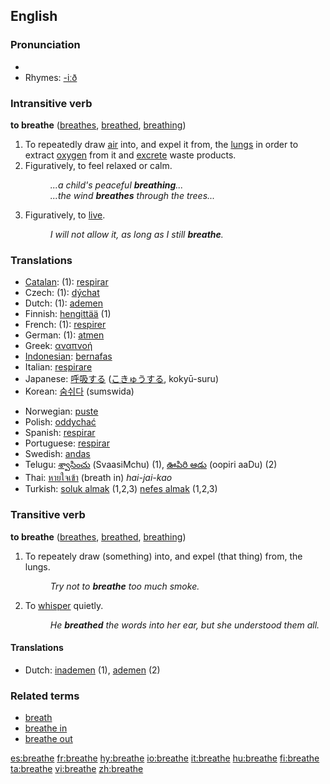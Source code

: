==English==

===Pronunciation===
*{{audio|en-us-breathe.ogg|Audio (US)}}
*Rhymes: [[Rhymes:English:-iːð|-iːð]]

=== Intransitive verb ===
'''to breathe'''  ([[breathes]], [[breathed]], [[breathing]])
# To repeatedly draw [[air]] into, and expel it from, the [[lung]]s in order to extract [[oxygen]] from it and [[excrete]] waste products.
# Figuratively, to feel relaxed or calm.
#:''...a child's peaceful '''breathing'''...''
#:''...the wind '''breathes''' through the trees...''
#Figuratively, to [[live]].
#:''I will not allow it, as long as I still '''breathe'''.''

=== Translations ===
{{top}}
*[[Catalan]]: (1): [[respirar]]
*Czech: (1): [[dýchat]]
*Dutch: (1): [[ademen]]
*Finnish: [[hengittää]] (1)
*French: (1): [[respirer]]
*German: (1): [[atmen]]
*Greek: [[αναπνοή]]
*[[Indonesian]]: [[nafas|bernafas]]
*Italian: [[respirare]]
*Japanese: [[呼吸]]する ([[こきゅう]]する, kokyū-suru)
*Korean: [[숨쉬다]] (sumswida) 
{{mid}}
*Norwegian: [[puste]]
*Polish: [[oddychać]]
*Spanish: [[respirar]]
*Portuguese: [[respirar]]
*Swedish: [[andas]]
*Telugu: [[శ్వాసించు]] (SvaasiMchu) (1), [[ఊపిరి ఆడు]] (oopiri aaDu) (2)
*Thai: [[หายใจเข้า]] (breath in) <i>hai-jai-kao</i>
*Turkish: [[soluk almak]] (1,2,3) [[nefes almak]] (1,2,3)
{{bottom}}

===Transitive verb===
'''to breathe'''  ([[breathes]], [[breathed]], [[breathing]])
# To repeately draw (something) into, and expel (that thing) from, the lungs.
#:''Try not to '''breathe''' too much smoke.''
# To [[whisper]] quietly.
#:''He '''breathed''' the words into her ear, but she understood them all.''

====Translations====
*Dutch: [[inademen]] (1), [[ademen]] (2)

===Related terms===
*[[breath]]
*[[breathe in]]
*[[breathe out]]

[[es:breathe]]
[[fr:breathe]]
[[hy:breathe]]
[[io:breathe]]
[[it:breathe]]
[[hu:breathe]]
[[fi:breathe]]
[[ta:breathe]]
[[vi:breathe]]
[[zh:breathe]]